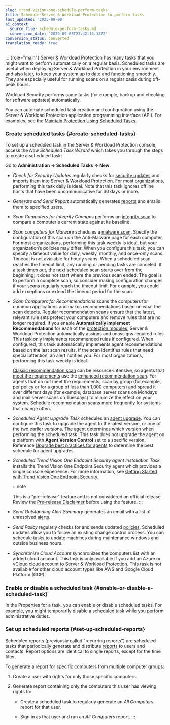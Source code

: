 ```yaml
---
slug: trend-vision-one-schedule-perform-tasks
title: Schedule Server & Workload Protection to perform tasks
last_updated: '2025-09-08'
ai_context:
  source_file: schedule-perform-tasks.md
  conversion_date: '2025-09-08T23:42:13.137Z'
conversion_status: converted
translation_ready: true
---
```


::: {role="main"}
Server & Workload Protection has many tasks that you might want to perform automatically on a regular basis. Scheduled tasks are useful when deploying Server & Workload Protection in your environment and also later, to keep your system up to date and functioning smoothly. They are especially useful for running scans on a regular basis during off-peak hours.

Workload Security performs some tasks (for example, backup and checking for software updates) automatically.

You can automate scheduled task creation and configuration using the Server & Workload Protection application programming interface (API). For examples, see the [Maintain Protection Using Scheduled Tasks](protection-scheduled-tasks.mdx).

### Create scheduled tasks {#create-scheduled-tasks}

To set up a scheduled task in the Server & Workload Protection console, access the *New Scheduled Task Wizard* which takes you through the steps to create a scheduled task:

Go to **Administration → Scheduled Tasks → New**.

- *Check for Security Updates* regularly checks for [security updates](upgrades.mdx) and imports them into Server & Workload Protection. For most organizations, performing this task daily is ideal. Note that this task ignores offline hosts that have been uncommunicative for 30 days or more.

- *Generate and Send Report* automatically generates [reports](reports-alerts--activity.mdx) and emails them to specified users.

- *Scan Computers for Integrity Changes* performs an [integrity scan](integrity-monitoring.mdx) to compare a computer's current state against its baseline.

- *Scan computers for Malware* schedules a [malware scan](anti-malware.mdx). Specify the configuration of this scan on the Anti-Malware page for each computer. For most organizations, performing this task weekly is ideal, but your organization’s policies may differ. When you configure this task, you can specify a timeout value for daily, weekly, monthly, and once-only scans. Timeout is not available for hourly scans. When a scheduled scan reaches the timeout limit, any running or pending tasks are canceled. If a task times out, the next scheduled scan starts over from the beginning; it does not start where the previous scan ended. The goal is to perform a complete scan, so consider making configuration changes if your scans regularly reach the timeout limit. For example, you could add exceptions or extend the timeout period for the scan.

- *Scan Computers for Recommendations* scans the computers for common applications and makes recommendations based on what the scan detects. Regular [recommendation scans](recommendation-scans-intro.mdx) ensure that the latest, relevant rule sets protect your computers and remove rules that are no longer required. If you enable **Automatically implement Recommendations** for each of the [protection modules](configure-protection-modules.mdx), Server & Workload Protection automatically assigns and unassigns required rules. This task only implements recommended rules if configured. When configured, this task automatically implements agent recommendations based on the last scan results. If the scan identifies rules that need special attention, an alert notifies you. For most organizations, performing this task weekly is ideal.

  [Classic recommendation scan](classic-reco-scan.mdx) can be resource-intensive, so agents that [meet the requirements](recommendation-scans-intro.mdx) use the [enhanced recommendation scan](enhanced-reco-scan.mdx). For agents that do not meet the requirements, scan by group (for example, per policy or for a group of less than 1,000 computers) and spread it over different days (for example, database server scans on Mondays and mail server scans on Tuesdays) to minimize the effect on your system. Schedule recommendation scans more frequently for systems that change often.

- *Scheduled Agent Upgrade Task* schedules an [agent upgrade](upgrade-agent.mdx). You can configure this task to upgrade the agent to the latest version, or one of the two earlier versions. The agent determines which version when performing the scheduled task. This task does not upgrade the agent on a platform with **Agent Version Control** set to a specific version. Reference [Upgrade best practices for agents](https://docs.trendmicro.com/en-us/documentation/article/trend-micro-cloud-one-workload-security-agent-upgrade) to determine the best schedule for agent upgrades.

- *Scheduled Trend Vision One Endpoint Security agent Installation Task* installs the Trend Vision One Endpoint Security agent which provides a single console experience. For more information, see [Getting Started with Trend Vision One Endpoint Security](https://docs.trendmicro.com/en-us/documentation/article/trend-vision-one-get-start-endpoint-security).

  :::note

  This is a "pre-release" feature and is not considered an official release. Review the [Pre-release Disclaimer](https://docs.trendmicro.com/en-us/enterprise/trend-micro-xdr-help/PrereleaseDisclaimer) before using the feature.
  :::

- *Send Outstanding Alert Summary* generates an email with a list of unresolved [alerts](alerts.mdx).

- *Send Policy* regularly checks for and sends updated [policies](policies-server-workload.mdx). Scheduled updates allow you to follow an existing change control process. You can schedule tasks to update machines during maintenance windows and outside business hours.

- *Synchronize Cloud Account* synchronizes the computers list with an added cloud account. This task is only available if you add an Azure or vCloud cloud account to Server & Workload Protection. This task is not available for other cloud account types like AWS and Google Cloud Platform (GCP).

### Enable or disable a scheduled task {#enable-or-disable-a-scheduled-task}

In the Properties for a task, you can enable or disable scheduled tasks. For example, you might temporarily disable a scheduled task while you perform administrative duties.

### Set up scheduled reports {#set-up-scheduled-reports}

Scheduled reports (previously called "recurring reports") are scheduled tasks that periodically generate and distribute [reports](reports-alerts--activity.mdx) to users and contacts. Report options are identical to single reports, except for the time filter.

To generate a report for specific computers from multiple computer groups:

1.  Create a user with rights for only those specific computers.

2.  Generate report containing only the computers this user has viewing rights to:

    - Create a scheduled task to regularly generate an *All Computers* report for that user.

    - Sign in as that user and run an *All Computers* report.
:::

